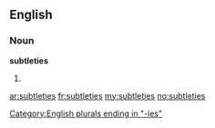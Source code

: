 ==English==

===Noun===
'''subtleties'''

# {{plural of|[[subtlety]]}}

[[Category:English plurals ending in "-ies"]]

[[ar:subtleties]]
[[fr:subtleties]]
[[my:subtleties]]
[[no:subtleties]]